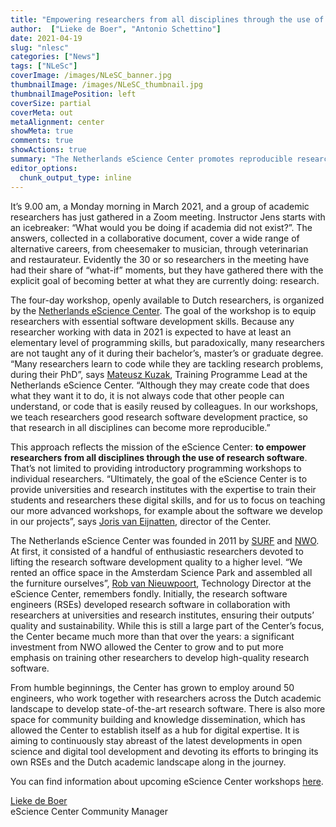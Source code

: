 ```yaml
---
title: "Empowering researchers from all disciplines through the use of research software"
author:  ["Lieke de Boer", "Antonio Schettino"]
date: 2021-04-19
slug: "nlesc"
categories: ["News"]
tags: ["NLeSc"]
coverImage: /images/NLeSC_banner.jpg
thumbnailImage: /images/NLeSC_thumbnail.jpg
thumbnailImagePosition: left
coverSize: partial
coverMeta: out
metaAlignment: center
showMeta: true
comments: true
showActions: true
summary: "The Netherlands eScience Center promotes reproducible research through free and open digital skills workshops"
editor_options: 
  chunk_output_type: inline
---
```


It's 9.00 am, a Monday morning in March 2021, and a group of academic researchers has just gathered in a Zoom meeting. Instructor Jens starts with an icebreaker: “What would you be doing if academia did not exist?”. The answers, collected in a collaborative document, cover a wide range of alternative careers, from cheesemaker to musician, through veterinarian and restaurateur. Evidently the 30 or so researchers in the meeting have had their share of “what-if” moments, but they have gathered there with the explicit goal of becoming better at what they are currently doing: research.

The four-day workshop, openly available to Dutch researchers, is organized by the [Netherlands eScience Center](https://www.esciencecenter.nl/). The goal of the workshop is to equip researchers with essential software development skills. Because any researcher working with data in 2021 is expected to have at least an elementary level of programming skills, but paradoxically, many researchers are not taught any of it during their bachelor's, master's or graduate degree. "Many researchers learn to code while they are tackling research problems, during their PhD", says [Mateusz Kuzak](https://www.esciencecenter.nl/team/mateusz-kuzak-msc/), Training Programme Lead at the Netherlands eScience Center. "Although they may create code that does what they want it to do, it is not always code that other people can understand, or code that is easily reused by colleagues. In our workshops, we teach researchers good research software development practice, so that research in all disciplines can become more reproducible."

This approach reflects the mission of the eScience Center: **to empower researchers from all disciplines through the use of research software**. That's not limited to providing introductory programming workshops to individual researchers. "Ultimately, the goal of the eScience Center is to provide universities and research institutes with the expertise to train their students and researchers these digital skills, and for us to focus on teaching our more advanced workshops, for example about the software we develop in our projects", says [Joris van Eijnatten](https://www.esciencecenter.nl/team/dr-joris-van-eijnatten/), director of the Center.

The Netherlands eScience Center was founded in 2011 by [SURF](https://www.surf.nl/) and [NWO](https://www.nwo.nl/). At first, it consisted of a handful of enthusiastic researchers devoted to lifting the research software development quality to a higher level. "We rented an office space in the Amsterdam Science Park and assembled all the furniture ourselves", [Rob van Nieuwpoort](https://www.esciencecenter.nl/team/prof-rob-van-nieuwpoort-3/), Technology Director at the eScience Center, remembers fondly. Initially, the research software engineers (RSEs) developed research software in collaboration with researchers at universities and research institutes, ensuring their outputs' quality and sustainability. While this is still a large part of the Center's focus, the Center became much more than that over the years: a significant investment from NWO allowed the Center to grow and to put more emphasis on training other researchers to develop high-quality research software.

From humble beginnings, the Center has grown to employ around 50 engineers, who work together with researchers across the Dutch academic landscape to develop state-of-the-art research software. There is also more space for community building and knowledge dissemination, which has allowed the Center to establish itself as a hub for digital expertise. It is aiming to continuously stay abreast of the latest developments in open science and digital tool development and devoting its efforts to bringing its own RSEs and the Dutch academic landscape along in the journey.

You can find information about upcoming eScience Center workshops [here](https://escience-academy.github.io/).

[Lieke de Boer](https://www.linkedin.com/in/lieke-de-boer-4b8b464b/)   
eScience Center Community Manager


